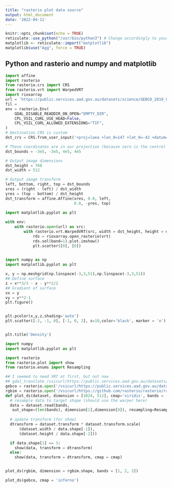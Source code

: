 ```yaml
---
title: "rasterio plot data source"
output: html_document
date: '2022-04-11'
---
```


```r
knitr::opts_chunk$set(echo = TRUE)
reticulate::use_python("/usr/bin/python3") # Change accordingly to your Python version
matplotlib <- reticulate::import("matplotlib")
matplotlib$use("Agg", force = TRUE)
```

## Python and rasterio and numpy and matplotlib

```python
import affine
import rasterio
from rasterio.crs import CRS
from rasterio.vrt import WarpedVRT
import rioxarray
url = 'https://public.services.aad.gov.au/datasets/science/GEBCO_2019_GEOTIFF/GEBCO_2019.tif'
fil = 
env = rasterio.Env(
    GDAL_DISABLE_READDIR_ON_OPEN="EMPTY_DIR",
    CPL_VSIL_CURL_USE_HEAD=False,
    CPL_VSIL_CURL_ALLOWED_EXTENSIONS="TIF",
)
# Destination CRS is custom
dst_crs = CRS.from_user_input('+proj=laea +lon_0=147 +lat_0=-42 +datum=WGS84')

# These coordinates are in our projection (because zero is the centre)
dst_bounds = -3e5, -3e5, 4e5, 4e5

# Output image dimensions
dst_height = 768
dst_width = 512

# Output image transform
left, bottom, right, top = dst_bounds
xres = (right - left) / dst_width
yres = (top - bottom) / dst_height
dst_transform = affine.Affine(xres, 0.0, left,
                              0.0, -yres, top)

import matplotlib.pyplot as plt
 
with env:
    with rasterio.open(url) as src:
        with rasterio.vrt.WarpedVRT(src, width = dst_height, height = dst_height, crs=dst_crs, transform = dst_transform) as vrt:
            rds = rioxarray.open_rasterio(vrt)
            rds.sel(band=1).plot.imshow()
            plt.scatter([0], [0])
            
```


```python
import numpy as np
import matplotlib.pyplot as plt

x, y = np.meshgrid(np.linspace(-3,3,51),np.linspace(-3,3,51))
## Define surface
z = x**3/3 - x - y**2/2
## Gradient of surface
vx = y
vy = x**2-1
plt.figure()


plt.pcolor(x,y,z,shading='auto')
plt.scatter([-2, -1, 0], [-1, 0, 2], s=10,color='black', marker = 'o')


plt.title('Density')

```

```python
import numpy
import matplotlib.pyplot as plt

import rasterio
from rasterio.plot import show
from rasterio.enums import Resampling

## I seemed to need VRT at first, but not now
## gdal_translate /vsicurl/https://public.services.aad.gov.au/datasets/science/GEBCO_2019_GEOTIFF/GEBCO_2019.tif -of VRT earth.vrt
gebco = rasterio.open('/vsicurl/https://public.services.aad.gov.au/datasets/science/GEBCO_2019_GEOTIFF/GEBCO_2019.tif')
rgbim = rasterio.open('/vsicurl/https://github.com/rasterio/rasterio/raw/master/tests/data/RGB2.byte.tif')
def plot_ds(dataset, dimension = [1024, 512], cmap='viridis', bands = [1]): 
  # resample data to target shape (should use the warper here)
  data = dataset.read(bands,
   out_shape=(len(bands), dimension[1],dimension[0]), resampling=Resampling.bilinear)
   
  # update transform (for show)
  dtransform = dataset.transform * dataset.transform.scale(
      (dataset.width / data.shape[-1]),
      (dataset.height / data.shape[-2]))

  if data.shape[1] == 3:
    show(data, transform = dtransform)
  else:
    show(data, transform = dtransform, cmap = cmap)


plot_ds(rgbim, dimension = rgbim.shape, bands = [1, 2, 3])

plot_ds(gebco, cmap = 'inferno')
```


